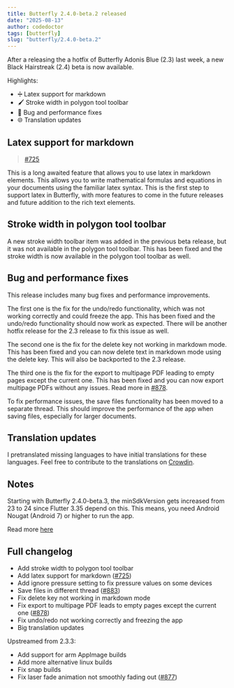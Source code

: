```yaml
---
title: Butterfly 2.4.0-beta.2 released
date: "2025-08-13"
author: codedoctor
tags: [butterfly]
slug: "butterfly/2.4.0-beta.2"
---
```


After a releasing the a hotfix of Butterfly Adonis Blue (2.3) last week, a new Black Hairstreak (2.4) beta is now available.

Highlights:

- ➗ Latex support for markdown
- 🖌️ Stroke width in polygon tool toolbar
- 🐞 Bug and performance fixes
- 🌐 Translation updates

## Latex support for markdown

> [#725](https://github.com/LinwoodDev/Butterfly/issues/725)

This is a long awaited feature that allows you to use latex in markdown elements. This allows you to write mathematical formulas and equations in your documents using the familiar latex syntax.
This is the first step to support latex in Butterfly, with more features to come in the future releases and future addition to the rich text elements.

## Stroke width in polygon tool toolbar

A new stroke width toolbar item was added in the previous beta release, but it was not available in the polygon tool toolbar.
This has been fixed and the stroke width is now available in the polygon tool toolbar as well.

## Bug and performance fixes

This release includes many bug fixes and performance improvements.

The first one is the fix for the undo/redo functionality, which was not working correctly and could freeze the app. This has been fixed and the undo/redo functionality should now work as expected. There will be another hotfix release for the 2.3 release to fix this issue as well.

The second one is the fix for the delete key not working in markdown mode. This has been fixed and you can now delete text in markdown mode using the delete key. This will also be backported to the 2.3 release.

The third one is the fix for the export to multipage PDF leading to empty pages except the current one. This has been fixed and you can now export multipage PDFs without any issues. Read more in [#878](https://github.com/LinwoodDev/Butterfly/issues/878).

To fix performance issues, the save files functionality has been moved to a separate thread. This should improve the performance of the app when saving files, especially for larger documents.

## Translation updates

I pretranslated missing languages to have initial translations for these languages. Feel free to contribute to the translations on [Crowdin](https://linwood.dev/butterfly/translate).

## Notes

Starting with Butterfly 2.4.0-beta.3, the minSdkVersion gets increased from 23 to 24 since Flutter 3.35 depend on this.
This means, you need Android Nougat (Android 7) or higher to run the app.

Read more [here](https://github.com/LinwoodDev/Butterfly/discussions/887)

## Full changelog

* Add stroke width to polygon tool toolbar
* Add latex support for markdown ([#725](https://github.com/LinwoodDev/Butterfly/issues/725))
* Add ignore pressure setting to fix pressure values on some devices
* Save files in different thread ([#883](https://github.com/LinwoodDev/Butterfly/issues/883))
* Fix delete key not working in markdown mode
* Fix export to multipage PDF leads to empty pages except the current one ([#878](https://github.com/LinwoodDev/Butterfly/issues/878))
* Fix undo/redo not working correctly and freezing the app
* Big translation updates

Upstreamed from 2.3.3:
* Add support for arm AppImage builds
* Add more alternative linux builds
* Fix snap builds
* Fix laser fade animation not smoothly fading out ([#877](https://github.com/LinwoodDev/Butterfly/issues/877))
